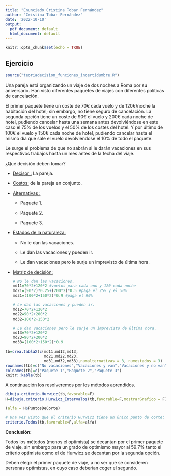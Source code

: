 ```yaml
---
title: "Enunciado Cristina Tobar Fernández"
author: "Cristina Tobar Fernández"
date: '2022-10-10'
output:
  pdf_document: default
  html_document: default
---
```


```r
knitr::opts_chunk$set(echo = TRUE)
```

## Ejercicio

```r
source("teoriadecision_funciones_incertidumbre.R")
```

Una pareja está organizando un viaje de dos noches a Roma por su aniversario. Han visto diferentes paquetes de viajes con diferentes políticas de cancelación.

El primer paquete tiene un coste de 70€ cada vuelo y de 120€/noche la habitación del hotel; sin embargo, no tiene seguro de cancelación. La segunda opción tiene un coste de 90€ el vuelo y 200€ cada noche de hotel, pudiendo cancelar hasta una semana antes devolviéndose en este caso el 75% de los vuelos y el 50% de los costes del hotel. Y por último de 100€ el vuelo y 150€ cada noche de hotel, pudiendo cancelar hasta el mismo día que sale el vuelo devolviendose el 10% de todo el paquete.

Le surge el problema de que no sabrán si le darán vacaciones en sus respectivos trabajos hasta un mes antes de la fecha del viaje.

¿Qué decisión deben tomar?

-   [Decisor :]{.underline} La pareja.

-   [Costos:]{.underline} de la pareja en conjunto.

-   [Alternativas :]{.underline}

    -   Paquete 1.

    -   Paquete 2.

    -   Paquete 3.

-   [Estados de la naturaleza:]{.underline}

    -   No le dan las vacaciones.

    -   Le dan las vacaciones y pueden ir.

    -   Le dan vacaciones pero le surje un imprevisto de última hora.

-   [Matriz de decisión:]{.underline}

    ```r
    # No le dan las vacaciones.
    md11=70*2+120*2 #vuelos para cada uno y 120 cada noche
    md21=(90*2)*0.25+(200*2)*0.5 #paga el 25% y el 50% 
    md31=(100*2+150*2)*0.9 #paga el 90%

    # Le dan las vacaciones y pueden ir.
    md12=70*2+120*2
    md22=90*2+200*2
    md32=100*2+150*2

    # Le dan vacaciones pero le surje un imprevisto de última hora.
    md13=70*2+120*2
    md23=90*2+200*2
    md33=(100*2+150*2)*0.9
    ```

```r
tb=crea.tablaX(c(md11,md12,md13,
                 md21,md22,md23,
                 md31,md32,md33),numalternativas = 3, numestados = 3)
rownames(tb)=c("No vacaciones","Vacaciones y van","Vacaciones y no van")
colnames(tb)=c("Paquete 1","Paquete 2","Paquete 3")
knitr::kable(tb)
```

A continuación los resolveremos por los métodos aprendidos.

```r
dibuja.criterio.Hurwicz(tb,favorable=F)
H=dibuja.criterio.Hurwicz_Intervalos(tb,favorable=F,mostrarGrafico = F)

(alfa = H$PuntosDeCorte) 

# Una vez visto que el criterio Hurwicz tiene un único punto de corte:
criterio.Todos(tb,favorable=F,alfa=alfa)

```

**Conclusión:**

Todos los métodos (menos el optimista) se decantan por el primer paquete de viaje, sin embargo para un grado de optimismo mayor al 59.7% tanto el criterio optimista como el de Hurwicz se decantan por la segunda opción.

Deben elegir el primer paquete de viaje, a no ser que se consideren personas optimistas, en cuyo caso deberían coger el segundo.
